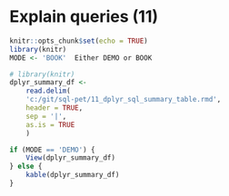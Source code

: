 # Explain queries (11)

```r
knitr::opts_chunk$set(echo = TRUE)
library(knitr)
MODE <- 'BOOK'  Either DEMO or BOOK
```

```r
# library(knitr)
dplyr_summary_df <-
    read.delim(
    'c:/git/sql-pet/11_dplyr_sql_summary_table.rmd',
    header = TRUE,
    sep = '|',
    as.is = TRUE
    )

if (MODE == 'DEMO') {
    View(dplyr_summary_df)
} else {
    kable(dplyr_summary_df)
}    
```

